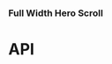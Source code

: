 
<Meta title="Components/FullWidthHeroScroll" component={FullWidthHeroScroll} />

### Full Width Hero Scroll

<Preview>
  <Story name="Full Width Hero Scroll">
    <FullWidthHeroScroll
      backgroundColor="#000"
      backgroundVideo={FullWidthHeroScrollFixture.backgroundVideo}
      copy={FullWidthHeroScrollFixture.copy}
      cta={FullWidthHeroScrollFixture.cta}
      eyebrow={FullWidthHeroScrollFixture.eyebrow}
      hasFullWidthImage={true}
      id={FullWidthHeroScrollFixture.id}
      heading={FullWidthHeroScrollFixture.heading}
      hasTopOffset={knobs.boolean('hasTopOffset', false)}
      isHero={true}
      isReverse={true}
      textBlocks={FullWidthHeroScrollFixture.textBlocks}
      theme={knobs.select('theme', ['dark', 'light'], 'light', 'Presentation')}
      title={FullWidthHeroScrollFixture.title}
    />
  </Story>
</Preview>

# API

<Props of={FullWidthHeroScroll} />
